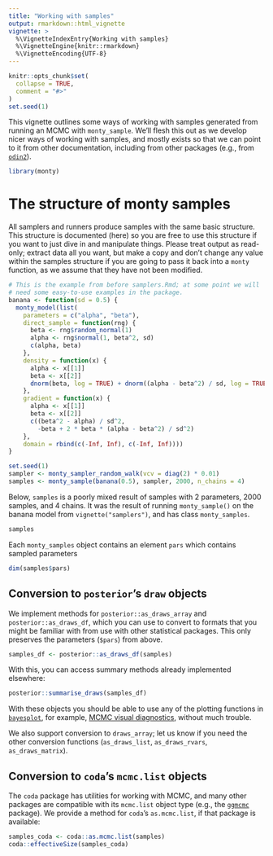 ```yaml
---
title: "Working with samples"
output: rmarkdown::html_vignette
vignette: >
  %\VignetteIndexEntry{Working with samples}
  %\VignetteEngine{knitr::rmarkdown}
  %\VignetteEncoding{UTF-8}
---
```


```r
knitr::opts_chunk$set(
  collapse = TRUE,
  comment = "#>"
)
set.seed(1)
```

This vignette outlines some ways of working with samples generated from running an MCMC with `monty_sample`.  We'll flesh this out as we develop nicer ways of working with samples, and mostly exists so that we can point to it from other documentation, including from other packages (e.g., from [`odin2`](https://mrc-ide.github.io/odin2)).

```r
library(monty)
```

# The structure of monty samples

All samplers and runners produce samples with the same basic structure.  This structure is documented (here) so you are free to use this structure if you want to just dive in and manipulate things.  Please treat output as read-only; extract data all you want, but make a copy and don't change any value within the samples structure if you are going to pass it back into a `monty` function, as we assume that they have not been modified.

```r
# This is the example from before samplers.Rmd; at some point we will
# need some easy-to-use examples in the package.
banana <- function(sd = 0.5) {
  monty_model(list(
    parameters = c("alpha", "beta"),
    direct_sample = function(rng) {
      beta <- rng$random_normal(1)
      alpha <- rng$normal(1, beta^2, sd)
      c(alpha, beta)
    },
    density = function(x) {
      alpha <- x[[1]]
      beta <- x[[2]]
      dnorm(beta, log = TRUE) + dnorm((alpha - beta^2) / sd, log = TRUE)
    },
    gradient = function(x) {
      alpha <- x[[1]]
      beta <- x[[2]]
      c((beta^2 - alpha) / sd^2,
        -beta + 2 * beta * (alpha - beta^2) / sd^2)
    },
    domain = rbind(c(-Inf, Inf), c(-Inf, Inf))))
}

set.seed(1)
sampler <- monty_sampler_random_walk(vcv = diag(2) * 0.01)
samples <- monty_sample(banana(0.5), sampler, 2000, n_chains = 4)
```

Below, `samples` is a poorly mixed result of samples with 2 parameters, 2000 samples, and 4 chains.  It was the result of running `monty_sample()` on the banana model from `vignette("samplers")`, and has class `monty_samples`.

```r
samples
```

Each `monty_samples` object contains an element `pars` which contains sampled parameters

```r
dim(samples$pars)
```

## Conversion to `posterior`'s `draw` objects

We implement methods for `posterior::as_draws_array` and `posterior::as_draws_df`, which you can use to convert to formats that you might be familiar with from use with other statistical packages.  This only preserves the parameters (`$pars`) from above.

```r
samples_df <- posterior::as_draws_df(samples)
```

With this, you can access summary methods already implemented elsewhere:

```r
posterior::summarise_draws(samples_df)
```

With these objects you should be able to use any of the plotting functions in [`bayesplot`](https://mc-stan.org/bayesplot), for example, [MCMC visual diagnostics](https://mc-stan.org/bayesplot/articles/visual-mcmc-diagnostics.html), without much trouble.

We also support conversion to `draws_array`; let us know if you need the other conversion functions (`as_draws_list`, `as_draws_rvars`, `as_draws_matrix`).

## Conversion to `coda`'s `mcmc.list` objects

The `coda` package has utilities for working with MCMC, and many other packages are compatible with its `mcmc.list` object type (e.g., the [`ggmcmc`](https://cran.r-project.org/package=ggmcmc) package).  We provide a method for `coda`'s `as.mcmc.list`, if that package is available:

```r
samples_coda <- coda::as.mcmc.list(samples)
coda::effectiveSize(samples_coda)
```
